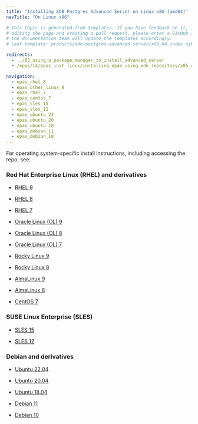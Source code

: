 ```yaml
---
title: "Installing EDB Postgres Advanced Server on Linux x86 (amd64)"
navTitle: "On Linux x86"

# This topic is generated from templates. If you have feedback on it, instead of
# editing the page and creating a pull request, please enter a GitHub issue and
# the documentation team will update the templates accordingly.
# Leaf template: products/edb-postgres-advanced-server/x86_64_index.njk

redirects:
  - ../03_using_a_package_manager_to_install_advanced_server
  - /epas/14/epas_inst_linux/installing_epas_using_edb_repository/x86_amd64/

navigation:
  - epas_rhel_8
  - epas_other_linux_8
  - epas_rhel_7
  - epas_centos_7
  - epas_sles_15
  - epas_sles_12
  - epas_ubuntu_22
  - epas_ubuntu_20
  - epas_ubuntu_18
  - epas_debian_11
  - epas_debian_10
---
```


For operating system-specific install instructions, including accessing the repo, see:

### Red Hat Enterprise Linux (RHEL) and derivatives

- [RHEL 9](epas_rhel_9)

- [RHEL 8](epas_rhel_8)

- [RHEL 7](epas_rhel_7)

- [Oracle Linux (OL) 9](epas_rhel_9)

- [Oracle Linux (OL) 8](epas_rhel_8)

- [Oracle Linux (OL) 7](epas_rhel_7)

- [Rocky Linux 9](epas_other_linux_9)

- [Rocky Linux 8](epas_other_linux_8)

- [AlmaLinux 9](epas_other_linux_9)

- [AlmaLinux 8](epas_other_linux_8)

- [CentOS 7](epas_centos_7)

### SUSE Linux Enterprise (SLES)

- [SLES 15](epas_sles_15)

- [SLES 12](epas_sles_12)

### Debian and derivatives

- [Ubuntu 22.04](epas_ubuntu_22)

- [Ubuntu 20.04](epas_ubuntu_20)

- [Ubuntu 18.04](epas_ubuntu_18)

- [Debian 11](epas_debian_11)

- [Debian 10](epas_debian_10)
